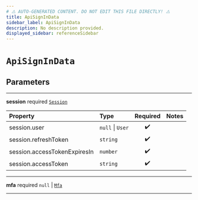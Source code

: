 ```yaml
---
# ⚠️ AUTO-GENERATED CONTENT. DO NOT EDIT THIS FILE DIRECTLY! ⚠️
title: ApiSignInData
sidebar_label: ApiSignInData
description: No description provided.
displayed_sidebar: referenceSidebar
---
```


# `ApiSignInData`

## Parameters

---

**<span className="parameter-name">session</span>** <span className="optional-status">required</span> [`Session`](/reference/docgen/javascript/auth/types/session)

| Property                                                                                                 | Type             | Required | Notes |
| :------------------------------------------------------------------------------------------------------- | :--------------- | :------: | :---- |
| <span className="parameter-name"><span className="light-grey">session.</span>user</span>                 | `null` \| `User` |    ✔️    |       |
| <span className="parameter-name"><span className="light-grey">session.</span>refreshToken</span>         | `string`         |    ✔️    |       |
| <span className="parameter-name"><span className="light-grey">session.</span>accessTokenExpiresIn</span> | `number`         |    ✔️    |       |
| <span className="parameter-name"><span className="light-grey">session.</span>accessToken</span>          | `string`         |    ✔️    |       |

---

**<span className="parameter-name">mfa</span>** <span className="optional-status">required</span> `null` | [`Mfa`](/reference/docgen/javascript/auth/types/mfa)

---
